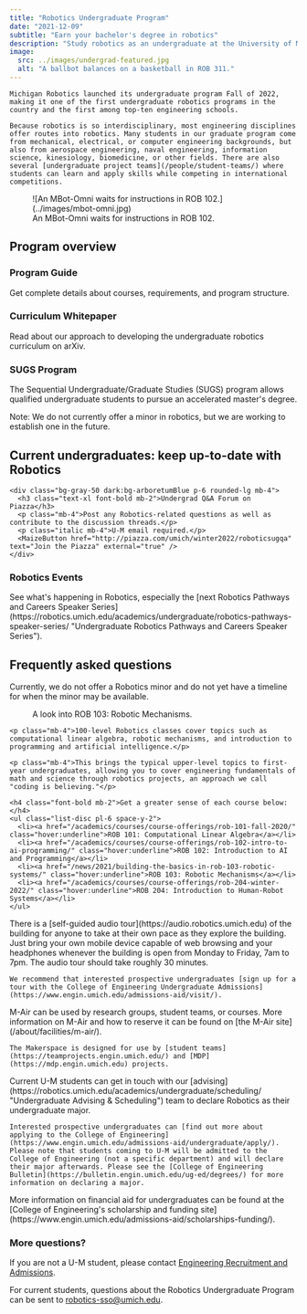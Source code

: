 ```yaml
---
title: "Robotics Undergraduate Program"
date: "2021-12-09"
subtitle: "Earn your bachelor's degree in robotics"
description: "Study robotics as an undergraduate at the University of Michigan."
image:
  src: ../images/undergrad-featured.jpg
  alt: "A ballbot balances on a basketball in ROB 311."
---
```


<TextWithImage imageSlot="right">
  <div slot="text">
    
    Michigan Robotics launched its undergraduate program Fall of 2022, making it one of the first undergraduate robotics programs in the country and the first among top-ten engineering schools.

    Because robotics is so interdisciplinary, most engineering disciplines offer routes into robotics. Many students in our graduate program come from mechanical, electrical, or computer engineering backgrounds, but also from aerospace engineering, naval engineering, information science, kinesiology, biomedicine, or other fields. There are also several [undergraduate project teams](/people/student-teams/) where students can learn and apply skills while competing in international competitions.
  </div>
  <figure slot="image">
    ![An MBot-Omni waits for instructions in ROB 102.](../images/mbot-omni.jpg)
    <figcaption>An MBot-Omni waits for instructions in ROB 102.</figcaption>
  </figure>
</TextWithImage>

## Program overview

<TwoColumn>
  <div slot="left">
    <div class="bg-arboretumBlue text-white p-6 rounded-lg mb-4">
      <h3 class="text-xl text-white font-bold mb-2">Program Guide</h3>
      <p class="mb-4">Get complete details about courses, requirements, and program structure.</p>
      <MaizeButton href="http://robotics.umich.edu/undergrad-guide" text="View Program Guide" />
    </div>
  </div>

  <div slot="right">
    <div class="bg-lawQuadStone text-white p-6 rounded-lg mb-4">
      <h3 class="text-xl font-bold mb-2 text-white">Curriculum Whitepaper</h3>
      <p class="mb-4">Read about our approach to developing the undergraduate robotics curriculum on arXiv.</p>
      <MaizeButton href="https://arxiv.org/abs/2308.06905v1" text="Read Whitepaper" external="true" />
    </div>
  </div>
</TwoColumn>

<div class="bg-rackhamGreen p-6 rounded-lg mb-8">
  <h3 class="text-xl font-bold mb-2">SUGS Program</h3>
  <p class="mb-4">The Sequential Undergraduate/Graduate Studies (SUGS) program allows qualified undergraduate students to pursue an accelerated master's degree.</p>
  <MaizeButton href="https://robotics.umich.edu/academics/undergraduate/sugs/" text="Learn about SUGS" />
  <p class="mt-4 text-sm italic">Note: We do not currently offer a minor in robotics, but we are working to establish one in the future.</p>
</div>

## Current undergraduates: keep up-to-date with Robotics

<TwoColumn>
  <div slot="left">

    <div class="bg-gray-50 dark:bg-arboretumBlue p-6 rounded-lg mb-4">
      <h3 class="text-xl font-bold mb-2">Undergrad Q&A Forum on Piazza</h3>
      <p class="mb-4">Post any Robotics-related questions as well as contribute to the discussion threads.</p>
      <p class="italic mb-4">U-M email required.</p>
      <MaizeButton href="http://piazza.com/umich/winter2022/roboticsugqa" text="Join the Piazza" external="true" />
    </div>
  </div>

  <div slot="right">
    <div class="bg-gray-50 dark:bg-arboretumBlue p-6 rounded-lg">
      <h3 class="text-xl font-bold mb-2">Robotics Events</h3>
      <p class="mb-4">See what's happening in Robotics, especially the [next Robotics Pathways and Careers Speaker Series](https://robotics.umich.edu/academics/undergraduate/robotics-pathways-speaker-series/ "Undergraduate Robotics Pathways and Careers Speaker Series").</p>
      <MaizeButton href="https://events.umich.edu/group/3998" text="View events" external="true" />
    </div>
  </div>
</TwoColumn>

## Frequently asked questions

<div class="space-y-4">
  <Accordion title="Can I get a minor in robotics?">
    Currently, we do not offer a Robotics minor and do not yet have a timeline for when the minor may be available.
  </Accordion>

  <Accordion title="What are introductory Robotics classes like?">
    <div class="mb-6">
      <figure>
        <YouTube id="95xv9ae5rcE" />
        <figcaption class="text-center mt-2">A look into ROB 103: Robotic Mechanisms.</figcaption>
      </figure>
    </div>

    <p class="mb-4">100-level Robotics classes cover topics such as computational linear algebra, robotic mechanisms, and introduction to programming and artificial intelligence.</p>

    <p class="mb-4">This brings the typical upper-level topics to first-year undergraduates, allowing you to cover engineering fundamentals of math and science through robotics projects, an approach we call "coding is believing."</p>

    <h4 class="font-bold mb-2">Get a greater sense of each course below:</h4>
    <ul class="list-disc pl-6 space-y-2">
      <li><a href="/academics/courses/course-offerings/rob-101-fall-2020/" class="hover:underline">ROB 101: Computational Linear Algebra</a></li>
      <li><a href="/academics/courses/course-offerings/rob-102-intro-to-ai-programming/" class="hover:underline">ROB 102: Introduction to AI and Programming</a></li>
      <li><a href="/news/2021/building-the-basics-in-rob-103-robotic-systems/" class="hover:underline">ROB 103: Robotic Mechanisms</a></li>
      <li><a href="/academics/courses/course-offerings/rob-204-winter-2022/" class="hover:underline">ROB 204: Introduction to Human-Robot Systems</a></li>
    </ul>
  </Accordion>

  <Accordion title="How can I get a tour of the new building?">
    There is a [self-guided audio tour](https://audio.robotics.umich.edu) of the building for anyone to take at their own pace as they explore the building. Just bring your own mobile device capable of web browsing and your headphones whenever the building is open from Monday to Friday, 7am to 7pm. The audio tour should take roughly 30 minutes.

    We recommend that interested prospective undergraduates [sign up for a tour with the College of Engineering Undergraduate Admissions](https://www.engin.umich.edu/admissions-aid/visit/).
  </Accordion>

  <Accordion title="How can I use Robotics' facilities and resources like M-Air or the Makerspace?">
    M-Air can be used by research groups, student teams, or courses. More information on M-Air and how to reserve it can be found on [the M-Air site](/about/facilities/m-air/).

    The Makerspace is designed for use by [student teams](https://teamprojects.engin.umich.edu/) and [MDP](https://mdp.engin.umich.edu) projects.
  </Accordion>

  <Accordion title="How do I apply as an undergraduate?">
    Current U-M students can get in touch with our [advising](https://robotics.umich.edu/academics/undergraduate/scheduling/ "Undergraduate Advising & Scheduling") team to declare Robotics as their undergraduate major.

    Interested prospective undergraduates can [find out more about applying to the College of Engineering](https://www.engin.umich.edu/admissions-aid/undergraduate/apply/). Please note that students coming to U-M will be admitted to the College of Engineering (not a specific department) and will declare their major afterwards. Please see the [College of Engineering Bulletin](https://bulletin.engin.umich.edu/ug-ed/degrees/) for more information on declaring a major.
  </Accordion>

  <Accordion title="How do I find out about or apply for financial aid?">
    More information on financial aid for undergraduates can be found at the [College of Engineering's scholarship and funding site](https://www.engin.umich.edu/admissions-aid/scholarships-funding/).
  </Accordion>
</div>

<div class="bg-gray-50 dark:bg-arboretumBlue p-6 rounded-lg mt-8">
  <h3 class="text-xl font-bold mb-4">More questions?</h3>
  <p class="mb-4">If you are not a U-M student, please contact <a href="https://www.engin.umich.edu/admissions-aid/undergraduate/">Engineering Recruitment and Admissions</a>.</p>
  <p>For current students, questions about the Robotics Undergraduate Program can be sent to <a href="mailto:robotics-sso@umich.edu">robotics-sso@umich.edu</a>.</p>
</div>

<figure class="w-full mx-auto md:w-1/2">
  <VideoCenter url="https://www.youtube.com/watch?v=kt-iXDHgMyw" caption="This Robotics Undergraduate Advising Super Session, which took place on November 11, 2024, covers information on the undergraduate program and several courses currently offered." />
</figure>
<figure class="w-full mx-auto md:w-1/2">
<NewsCard 
  href="/news/2022/new-u-m-undergraduate-robotics-program" 
  title="New U-M Undergraduate Robotics Program" 
  date="2022-09-01" 
  slug="new-u-m-undergraduate-robotics-program"
  excerpt="The new undergraduate program in robotics at Michigan Engineering will empower students to practice the full spectrum of robotics—including underwater, wheeled, legged, flying and medical robots—at U-M's 134,000-square-foot Ford Motor Company Robotics Building."
  image={{
    src: import('/src/content/news/2022/images/DSC02584-scaled.jpg'),  // Update this path to match your actual image
    alt: "The Michigan Robotics building"
  }}
  isLarge={true}
/>
</figure>